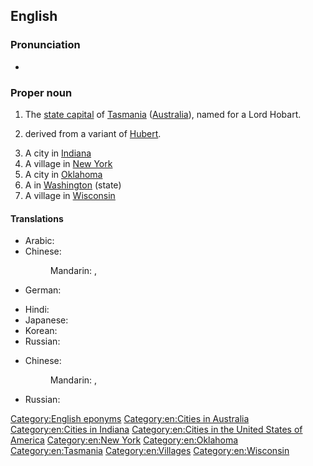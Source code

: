 ==English==
{{wikipedia}}

===Pronunciation===
* {{audio|En-au-Hobart.oga|Audio (AUS)|lang=en}}

===Proper noun===
{{en-proper noun}}

# The [[state capital]] of [[Tasmania]] ([[Australia]]), named for a Lord Hobart.
# {{surname|[[patronymic]] English|lang=en|from=given names|dot=}} derived from a variant of [[Hubert]].
# A city in [[Indiana]]
# A village in [[New York]]
# A city in [[Oklahoma]]
# A {{w|census-designated place}} in [[Washington]] (state)
# A village in [[Wisconsin]]

====Translations====
{{trans-top|capital of Tasmania}}
* Arabic: {{t|ar|هُوبَارْت|m|tr=hubart}}
* Chinese:
*: Mandarin: {{t|cmn|霍巴特|tr=Huòbātè|sc=Hani}}, {{t+|cmn|荷巴特|tr=Hébātè|sc=Hani}}
* German: {{t|de|Hobart}}
{{trans-mid}}
* Hindi: {{t|hi|होबार्ट|tr=hōbārṭ}}
* Japanese: {{t|ja|ホバート|tr=Hobāto}}
* Korean: {{t|ko|호바트|tr=Hobateu|sc=Hang}}
* Russian: {{t+|ru|Хо́барт|m}}
{{trans-bottom}}

{{trans-top|surname}}
* Chinese:
*: Mandarin: {{t|cmn|霍巴特|tr=Huòbātè|sc=Hani}}, {{t+|cmn|荷巴特|tr=Hébātè|sc=Hani}}
{{trans-mid}}
* Russian: {{t-needed|ru}}
{{trans-bottom}}

[[Category:English eponyms]]
[[Category:en:Cities in Australia]]
[[Category:en:Cities in Indiana]]
[[Category:en:Cities in the United States of America]]
[[Category:en:New York]]
[[Category:en:Oklahoma]]
[[Category:en:Tasmania]]
[[Category:en:Villages]]
[[Category:en:Wisconsin]]